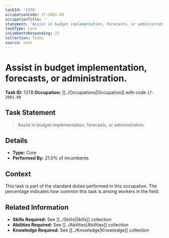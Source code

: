 ```yaml
---
taskId: '1378'
occupationCode: 17-2081.00
occupationTitle: ''
statement: 'Assist in budget implementation, forecasts, or administration.'
taskType: Core
incumbentsResponding: 21
collection: Tasks
source: onet
---
```

# Assist in budget implementation, forecasts, or administration.

**Task ID:** 1378
**Occupation:** [[../Occupations|Occupation]] with code `17-2081.00`

## Task Statement

> Assist in budget implementation, forecasts, or administration.

## Details

- **Type:** Core
- **Performed By:** 21.0% of incumbents

## Context

This task is part of the standard duties performed in this occupation. The percentage indicates how common this task is among workers in the field.

## Related Information

- **Skills Required:** See [[../Skills|Skills]] collection
- **Abilities Required:** See [[../Abilities|Abilities]] collection
- **Knowledge Required:** See [[../Knowledge|Knowledge]] collection
